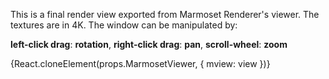 
This is a final render view exported from Marmoset Renderer's viewer. The textures are in 4K. The window can be manipulated by:

**left-click drag**: **rotation**,
**right-click drag**: **pan**,
**scroll-wheel**: **zoom**

<div>{React.cloneElement(props.MarmosetViewer, { mview: view })}</div>